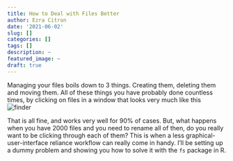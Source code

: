 ```yaml
---
title: How to Deal with Files Better
author: Ezra Citron
date: '2021-06-02'
slug: []
categories: []
tags: []
description: ~
featured_image: ~
draft: true
---
```


Managing your files boils down to 3 things. Creating them, deleting them and moving them. 
All of these things you have probably done countless times, by clicking on files in a window that looks very much like this
![finder](finder.png)

That is all fine, and works very well for 90% of cases. But, what happens when you have 2000 files and you need to rename all of then, do you really want to be clicking through each of them? This is when a less graphical-user-interface reliance workflow can really come in handy. I'll be setting up a dummy problem and showing you how to solve it with the `fs` package in R. 

